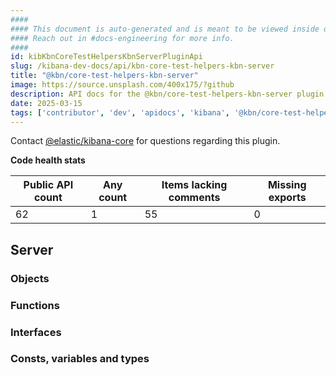 ```yaml
---
####
#### This document is auto-generated and is meant to be viewed inside our experimental, new docs system.
#### Reach out in #docs-engineering for more info.
####
id: kibKbnCoreTestHelpersKbnServerPluginApi
slug: /kibana-dev-docs/api/kbn-core-test-helpers-kbn-server
title: "@kbn/core-test-helpers-kbn-server"
image: https://source.unsplash.com/400x175/?github
description: API docs for the @kbn/core-test-helpers-kbn-server plugin
date: 2025-03-15
tags: ['contributor', 'dev', 'apidocs', 'kibana', '@kbn/core-test-helpers-kbn-server']
---
```




Contact [@elastic/kibana-core](https://github.com/orgs/elastic/teams/kibana-core) for questions regarding this plugin.

**Code health stats**

| Public API count  | Any count | Items lacking comments | Missing exports |
|-------------------|-----------|------------------------|-----------------|
| 62 | 1 | 55 | 0 |

## Server

### Objects
<DocDefinitionList data={kbnCoreTestHelpersKbnServerObj.server.objects}/>

### Functions
<DocDefinitionList data={kbnCoreTestHelpersKbnServerObj.server.functions}/>

### Interfaces
<DocDefinitionList data={kbnCoreTestHelpersKbnServerObj.server.interfaces}/>

### Consts, variables and types
<DocDefinitionList data={kbnCoreTestHelpersKbnServerObj.server.misc}/>

